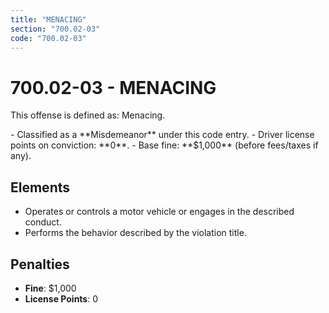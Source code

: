 ```yaml
---
title: "MENACING"
section: "700.02-03"
code: "700.02-03"
---
```





# 700.02-03 - MENACING

This offense is defined as: Menacing.

<Aside type="caution" title="Charge Type: Misdemeanor">
- Classified as a **Misdemeanor** under this code entry.
- Driver license points on conviction: **0**.
- Base fine: **$1,000** (before fees/taxes if any).
</Aside>

## Elements
- Operates or controls a motor vehicle or engages in the described conduct.
- Performs the behavior described by the violation title.

## Penalties
- **Fine**: $1,000
- **License Points**: 0
